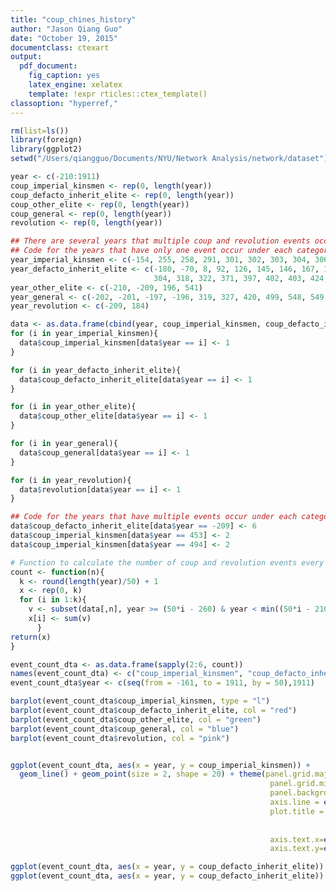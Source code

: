 ```yaml
---
title: "coup_chines_history"
author: "Jason Qiang Guo"
date: "October 19, 2015"
documentclass: ctexart
output:
  pdf_document:
    fig_caption: yes
    latex_engine: xelatex
    template: !expr rticles::ctex_template()
classoption: "hyperref,"
---
```


```r
rm(list=ls())
library(foreign)
library(ggplot2)
setwd("/Users/qiangguo/Documents/NYU/Network Analysis/network/dataset")
```

```r
year <- c(-210:1911)
coup_imperial_kinsmen <- rep(0, length(year))
coup_defacto_inherit_elite <- rep(0, length(year))
coup_other_elite <- rep(0, length(year))
coup_general <- rep(0, length(year))
revolution <- rep(0, length(year))

## There are several years that multiple coup and revolution events occurred
## Code for the years that have only one event occur under each category
year_imperial_kinsmen <- c(-154, 255, 258, 291, 301, 302, 303, 304, 306, 310, 318, 333, 466, 474, 501, 552, 557, 568)
year_defacto_inherit_elite <- c(-180, -70, 8, 92, 126, 145, 146, 167, 168, 190, 197, 220, 249, 251, 254, 255, 257, 260, 265, 290, 
                                304, 318, 322, 371, 397, 402, 403, 424, 479, 500)
year_other_elite <- c(-210, -209, 196, 541)
year_general <- c(-202, -201, -197, -196, 319, 327, 420, 499, 548, 549, 551, 555, 557, 562)
year_revolution <- c(-209, 184)

data <- as.data.frame(cbind(year, coup_imperial_kinsmen, coup_defacto_inherit_elite, coup_other_elite, coup_general, revolution))
for (i in year_imperial_kinsmen){
  data$coup_imperial_kinsmen[data$year == i] <- 1
}

for (i in year_defacto_inherit_elite){
  data$coup_defacto_inherit_elite[data$year == i] <- 1
}

for (i in year_other_elite){
  data$coup_other_elite[data$year == i] <- 1
}

for (i in year_general){
  data$coup_general[data$year == i] <- 1
}

for (i in year_revolution){
  data$revolution[data$year == i] <- 1
}

## Code for the years that have multiple events occur under each category
data$coup_defacto_inherit_elite[data$year == -209] <- 6
data$coup_imperial_kinsmen[data$year == 453] <- 2
data$coup_imperial_kinsmen[data$year == 494] <- 2

# Function to calculate the number of coup and revolution events every 50 years
count <- function(n){
  k <- round(length(year)/50) + 1
  x <- rep(0, k)
  for (i in 1:k){
    v <- subset(data[,n], year >= (50*i - 260) & year < min((50*i - 210), 1912))
    x[i] <- sum(v)
      }  
return(x)
}    

event_count_dta <- as.data.frame(sapply(2:6, count))
names(event_count_dta) <- c("coup_imperial_kinsmen", "coup_defacto_inherit_elite", "coup_other_elite", "coup_general", "revolution")
event_count_dta$year <- c(seq(from = -161, to = 1911, by = 50),1911)

```

```r
barplot(event_count_dta$coup_imperial_kinsmen, type = "l")
barplot(event_count_dta$coup_defacto_inherit_elite, col = "red")
barplot(event_count_dta$coup_other_elite, col = "green")
barplot(event_count_dta$coup_general, col = "blue")
barplot(event_count_dta$revolution, col = "pink")


ggplot(event_count_dta, aes(x = year, y = coup_imperial_kinsmen)) +
  geom_line() + geom_point(size = 2, shape = 20) + theme(panel.grid.major = element_blank(),
                                                          panel.grid.minor = element_blank(),
                                                          panel.background = element_blank(),
                                                          axis.line = element_line(colour = "black"),
                                                          plot.title = element_text(family="Times",
                                                                                    face = "bold",
                                                                                    colour="black"),
                                                          axis.text.x=element_text(colour="black"),
                                                          axis.text.y=element_text(colour="black"))

ggplot(event_count_dta, aes(x = year, y = coup_defacto_inherit_elite)) + geom_bar(stat = "identity")
ggplot(event_count_dta, aes(x = year, y = coup_defacto_inherit_elite)) + geom_line()
```


